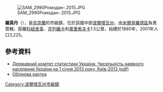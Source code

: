 [[Image:SAM_2990Ромодан-.2015.JPG|right]]

{{coord|49|59|43|N|33|19|26|E|scale:30000_region:UA|display=title}}

'''羅莫丹'''（{{lang-uk|Ромодан}}），是[[烏克蘭|烏克蘭]]的市級鎮，位於該國中部[[波爾塔瓦州|波爾塔瓦州]]，由[[米爾哥羅德區|米爾哥羅德區]]負責管轄，距離[[科紐舍韋|科紐舍韋]]、[[克列緬卡_(盧布尼區)|克列緬卡]]和[[奧里希夫卡_(盧布尼區)|奧里希夫卡]]1.5公里，始建於1880年，2001年人口3,225。

==參考資料==
*[http://www.ukrstat.gov.ua/druk/publicat/kat_u/2013/sb/06_13/sb_nnas_2012.zip Державний комітет статистики України. Чисельність наявного населення України на 1 січня 2013 року, Київ-2013 (pdf)] {{Wayback|url=http://www.ukrstat.gov.ua/druk/publicat/kat_u/2013/sb/06_13/sb_nnas_2012.zip |date=20181115124447 }}
* [http://gska2.rada.gov.ua/pls/z7502/A005?rdat1=20.07.2008&rf7571=25963 Облікова картка]{{dead link|date=2018年4月 |bot=InternetArchiveBot |fix-attempted=yes }}

{{DEFAULTSORT:Ромодан}}
[[Category:波爾塔瓦州市級鎮|Category:波爾塔瓦州市級鎮]]


{{Poltava-geo-stub}}